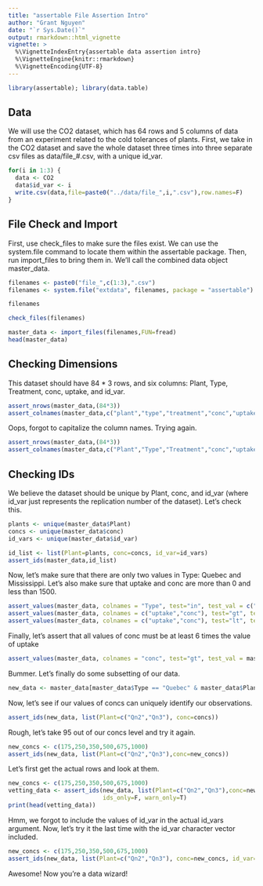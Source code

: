 ```yaml
---
title: "assertable File Assertion Intro"
author: "Grant Nguyen"
date: "`r Sys.Date()`"
output: rmarkdown::html_vignette
vignette: >
  %\VignetteIndexEntry{assertable data assertion intro}
  %\VignetteEngine{knitr::rmarkdown}
  %\VignetteEncoding{UTF-8}
---
```

  
```r
library(assertable); library(data.table)
```


## Data
We will use the CO2 dataset, which has 64 rows and 5 columns of data from an experiment related to the cold tolerances of plants. First, we take in the CO2 dataset and save the whole dataset three times into three separate csv files as data/file_#.csv, with a unique id_var.

```r
for(i in 1:3) {
  data <- CO2
  data$id_var <- i
  write.csv(data,file=paste0("../data/file_",i,".csv"),row.names=F)
}
```

## File Check and Import
First, use check_files to make sure the files exist. We can use the system.file command to locate them within the assertable package. Then, run import_files to bring them in. We'll call the combined data object master_data.

```r
filenames <- paste0("file_",c(1:3),".csv")
filenames <- system.file("extdata", filenames, package = "assertable")

filenames
```

```r
check_files(filenames)
```


```r
master_data <- import_files(filenames,FUN=fread)
head(master_data)
```

## Checking Dimensions
This dataset should have 84 * 3 rows, and six columns: Plant, Type, Treatment, conc, uptake, and id_var.

```r
assert_nrows(master_data,(84*3))
assert_colnames(master_data,c("plant","type","treatment","conc","uptake","id_var"))
```

Oops, forgot to capitalize the column names. Trying again.

```r
assert_nrows(master_data,(84*3))
assert_colnames(master_data,c("Plant","Type","Treatment","conc","uptake","id_var"))
```

## Checking IDs
We believe the dataset should be unique by Plant, conc, and id_var (where id_var just represents the replication number of the dataset). Let's check this.

```r
plants <- unique(master_data$Plant)
concs <- unique(master_data$conc)
id_vars <- unique(master_data$id_var)

id_list <- list(Plant=plants, conc=concs, id_var=id_vars)
assert_ids(master_data,id_list)
```

Now, let's make sure that there are only two values in Type: Quebec and Mississippi. Let's also make sure that uptake and conc are more than 0 and less than 1500.

```r
assert_values(master_data, colnames = "Type", test="in", test_val = c("Quebec","Mississippi"))
assert_values(master_data, colnames = c("uptake","conc"), test="gt", test_val = 0)
assert_values(master_data, colnames = c("uptake","conc"), test="lt", test_val = 1500)
```

Finally, let's assert that all values of conc must be at least 6 times the value of uptake
```r
assert_values(master_data, colnames = "conc", test="gt", test_val = master_data$uptake * 6)
```

Bummer. Let's finally do some subsetting of our data.
```r
new_data <- master_data[master_data$Type == "Quebec" & master_data$Plant %in% c("Qn2","Qn3") & uptake > 20,]
```

Now, let's see if our values of concs can uniquely identify our observations.
```r
assert_ids(new_data, list(Plant=c("Qn2","Qn3"), conc=concs))
```

Rough, let's take 95 out of our concs level and try it again.
```r
new_concs <- c(175,250,350,500,675,1000)
assert_ids(new_data, list(Plant=c("Qn2","Qn3"),conc=new_concs))
```

Let's first get the actual rows and look at them.
```r
new_concs <- c(175,250,350,500,675,1000)
vetting_data <- assert_ids(new_data, list(Plant=c("Qn2","Qn3"),conc=new_concs), 
                           ids_only=F, warn_only=T)
print(head(vetting_data))
```

Hmm, we forgot to include the values of id_var in the actual id_vars argument. Now, let's try it the last time with the id_var character vector included.
```r
new_concs <- c(175,250,350,500,675,1000)
assert_ids(new_data, list(Plant=c("Qn2","Qn3"), conc=new_concs, id_var=id_vars))
```

Awesome! Now you're a data wizard!

